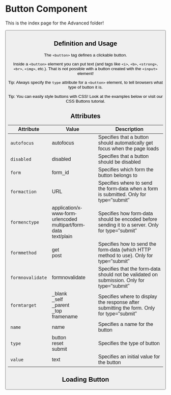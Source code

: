
# Button Component

This is the index page for the Advanced folder!

<Button />

## Definition and Usage

The `<button>` tag defines a clickable button.

Inside a `<button>` element you can put text (and tags like `<i>`, `<b>`, `<strong>`, `<br>`, `<img>`, etc.). That is not possible with a button created with the `<input>` element!

Tip: Always specify the `type` attribute for a `<button>` element, to tell browsers what type of button it is.

Tip: You can easily style buttons with CSS! Look at the examples below or visit our CSS Buttons tutorial.

## Attributes

| Attribute        | Value                                                                      | Description                                                                                     |
| ---------------- | -------------------------------------------------------------------------- | ----------------------------------------------------------------------------------------------- |
| `autofocus`      | autofocus                                                                  | Specifies that a button should automatically get focus when the page loads                      |
| `disabled`       | disabled                                                                   | Specifies that a button should be disabled                                                      |
| `form`           | form_id                                                                    | Specifies which form the button belongs to                                                      |
| `formaction`     | URL                                                                        | Specifies where to send the form-data when a form is submitted. Only for type="submit"          |
| `formenctype`    | application/x-www-form-urlencoded <br/>multipart/form-data <br/>text/plain | Specifies how form-data should be encoded before sending it to a server. Only for type="submit" |
| `formmethod`     | get <br/>post                                                              | Specifies how to send the form-data (which HTTP method to use). Only for type="submit"          |
| `formnovalidate` | formnovalidate                                                             | Specifies that the form-data should not be validated on submission. Only for type="submit"      |
| `formtarget`     | \_blank <br/>\_self <br/>\_parent <br/>\_top <br/>framename                | Specifies where to display the response after submitting the form. Only for type="submit"       |
| `name`           | name                                                                       | Specifies a name for the button                                                                 |
| `type`           | button <br/>reset <br/>submit                                              | Specifies the type of button                                                                    |
| `value`          | text                                                                       | Specifies an initial value for the button                                                       |

## Loading Button

<LoadingButton />
